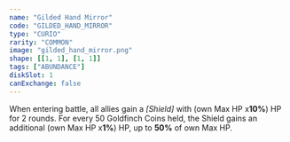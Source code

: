 ```yaml
---
name: "Gilded Hand Mirror"
code: "GILDED_HAND_MIRROR"
type: "CURIO"
rarity: "COMMON"
image: "gilded_hand_mirror.png"
shape: [[1, 1], [1, 1]]
tags: ["ABUNDANCE"]
diskSlot: 1
canExchange: false
---
```


When entering battle, all allies gain a _[Shield]_ with (own Max HP x**10%**) HP for 2 rounds. For every 50 Goldfinch Coins held, the Shield gains an additional (own Max HP x**1%**) HP, up to **50%** of own Max HP.
